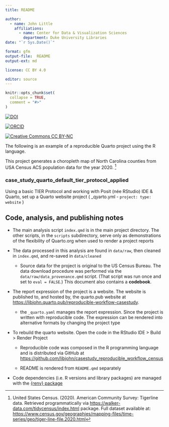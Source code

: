 ```yaml
---
title: README

author: 
  - name: John Little
    affiliations:
      - name: Center for Data & Visualization Sciences
        department: Duke University Libraries    
date: "`r Sys.Date()`"

format: gfm
output-file:  README
output-ext: md

license: CC BY 4.0

editor: source
---
```


<!-- README.md is generated from README.Rmd. Please edit that file -->

```r
knitr::opts_chunk$set(
  collapse = TRUE,
  comment = "#>"
)
```

[![DOI](https://zenodo.org/badge/DOI/10.5281/zenodo.8044810.svg)](https://doi.org/10.5281/zenodo.8044810)

[![ORCID](https://img.shields.io/badge/ORCID-0000--0002--3600--0972-A6CE39?logo=ORCID&logoColor=A6CE39 "ORCID")](https://orcid.org/0000-0002-3600-0972)<br/>

[![Creative Commons CC BY-NC](https://img.shields.io/badge/Creative%20Commons-BY--NC-EF9421?logo=creative%20commons&logoColor=EF9421 "CC BY-NC")](https://creativecommons.org/licenses/by-nc-nd/4.0/)<br/>

The following is an example of a reproducible Quarto project using the R language.

This project generates a choropleth map of North Carolina counties from USA Census ACS population data for the year 2020. [^1]

[^1]: United States Census. (2020). American Community Survey: Tigerline data. Retrieved programmatically via <https://walker-data.com/tidycensus/index.html> package. Full dataset available at: <https://www.census.gov/geographies/mapping-files/time-series/geo/tiger-line-file.2020.html>

### case_study_quarto_default_tier_protocol_applied

<!-- badges: start -->

<!-- badges: end -->

Using a basic TIER Protocol and working with Posit (née RStudio) IDE & Quarto, set up a Quarto website project ( \_qyarto.yml - `project: type: website` )

## Code, analysis, and publishing notes

-   The main analysis script `index.qmd` is in the main project directory. The other scripts, in the `scripts` subdirectory, serve only as demonstrations of the flexibility of Quarto.org when used to render a project reports

-   The data processed in this analysis are found in `data/raw`, then cleaned in `index.qmd`, and re-saved in `data/cleaned`

    -   Source data for the project is original to the US Census Bureau. The data download procedure was performed via the `data/raw/data_provenance.qmd` script. (That script was run once and set to `eval = FALSE`.) This document also contains a **codebook**.

-   The report expression of the project is a website. The website is published to, and hosted by, the quarto.pub website at <https://libjohn.quarto.pub/reproducible-workflow-casestudy>.

    -   the `_quarto.yaml` manages the report expression. Since the project is written with reproducible code. The expression can be rendered into alternative formats by changing the project type

-   To rebuild the quarto website. Open the code in the RStudio IDE \> Build \> Render Project

    -   Reproducible code was composed in the R programming language and is distributed via GitHub at <https://github.com/libjohn/casestudy_reproducible_workflow_census>

    -   README is rendered from `README.qmd` separately

-   Code dependencies (i.e. R versions and library packages) are managed with the [{renv} package](https://rstudio.github.io/renv)
